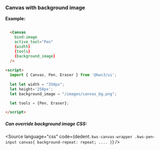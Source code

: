 
<Version />

<Meta of={WithbgimageStories} />

### Canvas with background image

<Story of={WithbgimageStories.WithBackgroundImage} />

**Example:**

```html

  <Canvas
    bind:image
    active_tool="Pen"
    {width}
    {tools}
    {background_image}
  />
    
<script>
  import { Canvas, Pen, Eraser } from '@kws3/ui';
  
  let let width = "350px";
  let height='250px';
  let background_image = "/images/canvas_bg.png";

  let tools = {Pen, Eraser};

</script>
```

##### Can override background image CSS:

<Source
  language="css"
  code={dedent`
    .kws-canvas-wrapper .kws-pen-input canvas{
      background-repeat: repeat;
      ....
    }
  `}
/>
